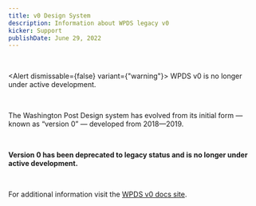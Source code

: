 ```yaml
---
title: v0 Design System
description: Information about WPDS legacy v0
kicker: Support
publishDate: June 29, 2022
---
```


<BR />

<Alert dismissable={false} variant={"warning"}>
   WPDS v0 is no longer under active development.
</Alert>

<BR />

The Washington Post Design system has evolved from its initial form — known as &ldquo;version 0&rdquo; — developed from 2018&mdash;2019.

<BR />

**Version 0 has been deprecated to legacy status and is no longer under active development.**

<BR />

For additional information visit the [WPDS v0 docs site](https://build.washingtonpost.com/v0).